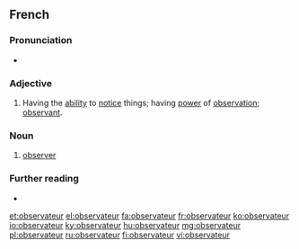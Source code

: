 ==French==

===Pronunciation===
* {{fr-IPA}}

===Adjective===
{{fr-adj}}
#Having the [[ability]] to [[notice]] things; having [[power]] of [[observation]]; [[observant]].

===Noun===
{{fr-noun|m|f=observatrice}}

# [[observer]]

===Further reading===
* {{R:TLFi}}

[[et:observateur]]
[[el:observateur]]
[[fa:observateur]]
[[fr:observateur]]
[[ko:observateur]]
[[io:observateur]]
[[ky:observateur]]
[[hu:observateur]]
[[mg:observateur]]
[[pl:observateur]]
[[ru:observateur]]
[[fi:observateur]]
[[vi:observateur]]